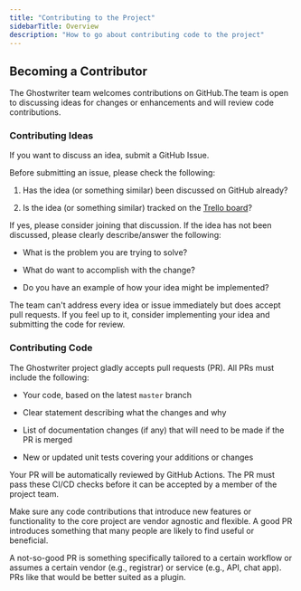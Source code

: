 ```yaml
---
title: "Contributing to the Project"
sidebarTitle: Overview
description: "How to go about contributing code to the project"
---
```


## Becoming a Contributor

The Ghostwriter team welcomes contributions on GitHub.The team is open to discussing ideas for changes or enhancements and will review code contributions.

### Contributing Ideas

If you want to discuss an idea, submit a GitHub Issue.

<Check>
Before submitting an issue, please check the following:

1. Has the idea (or something similar) been discussed on GitHub already?

2. Is the idea (or something similar) tracked on the [Trello board](https://trello.com/b/sF4om6Fy/ghostwriter)?

If yes, please consider joining that discussion.
</Check>
If the idea has not been discussed, please clearly describe/answer the following:

* What is the problem you are trying to solve?

* What do want to accomplish with the change?

* Do you have an example of how your idea might be implemented?

The team can't address every idea or issue immediately but does accept pull requests. If you feel up to it, consider implementing your idea and submitting the code for review.

### Contributing Code

The Ghostwriter project gladly accepts pull requests (PR). All PRs must include the following:

* Your code, based on the latest `master` branch

* Clear statement describing what the changes and why

* List of documentation changes (if any) that will need to be made if the PR is merged

* New or updated unit tests covering your additions or changes

Your PR will be automatically reviewed by GitHub Actions. The PR must pass these CI/CD checks before it can be accepted by a member of the project team.

<Check>
Make sure any code contributions that introduce new features or functionality to the core project are vendor agnostic and flexible. A good PR introduces something that many people are likely to find useful or beneficial.

A not-so-good PR is something specifically tailored to a certain workflow or assumes a certain vendor (e.g., registrar) or service (e.g., API, chat app). PRs like that would be better suited as a plugin.

</Check>
